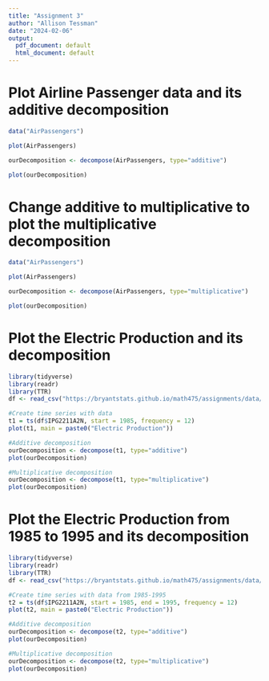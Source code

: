 ```yaml
---
title: "Assignment 3"
author: "Allison Tessman"
date: "2024-02-06"
output:
  pdf_document: default
  html_document: default
---
```


# Plot Airline Passenger data and its additive decomposition

```r
data("AirPassengers")

plot(AirPassengers)

ourDecomposition <- decompose(AirPassengers, type="additive")

plot(ourDecomposition)
```

# Change additive to multiplicative to plot the multiplicative decomposition

```r
data("AirPassengers")

plot(AirPassengers)

ourDecomposition <- decompose(AirPassengers, type="multiplicative")

plot(ourDecomposition)
```

# Plot the Electric Production and its decomposition

```r
library(tidyverse)
library(readr)
library(TTR)
df <- read_csv("https://bryantstats.github.io/math475/assignments/data/Electric_Production.csv")

#Create time series with data
t1 = ts(df$IPG2211A2N, start = 1985, frequency = 12)
plot(t1, main = paste0("Electric Production"))

#Additive decomposition
ourDecomposition <- decompose(t1, type="additive")
plot(ourDecomposition)

#Multiplicative decomposition
ourDecomposition <- decompose(t1, type="multiplicative")
plot(ourDecomposition)
```

# Plot the Electric Production from 1985 to 1995 and its decomposition

```r
library(tidyverse)
library(readr)
library(TTR)
df <- read_csv("https://bryantstats.github.io/math475/assignments/data/Electric_Production.csv")

#Create time series with data from 1985-1995
t2 = ts(df$IPG2211A2N, start = 1985, end = 1995, frequency = 12)
plot(t2, main = paste0("Electric Production"))

#Additive decomposition
ourDecomposition <- decompose(t2, type="additive")
plot(ourDecomposition)

#Multiplicative decomposition
ourDecomposition <- decompose(t2, type="multiplicative")
plot(ourDecomposition)
```

